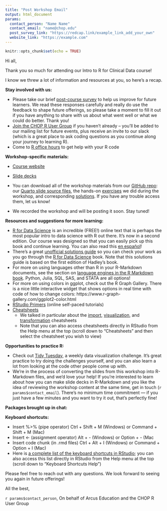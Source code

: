 ```yaml
---
title: "Post Workshop Email"
output: html_document
params:
  contact_person: "Name Name"
  contact_email: "name@chop.edu"
  post_survey_link: "https://redcap.link/example_link_add_your_own"
  website_link: "https://example.com"
---
```


```r
knitr::opts_chunk$set(echo = TRUE)
```

Hi all, 
 
Thank you so much for attending our Intro to R for Clinical Data course!
 
I know we threw a lot of information and resources at you, so here's a recap. 
 
**Stay involved with us:**

-	Please take our brief [post-course survey](`r params$post_survey_link`) to help us improve for future learners. We read these responses carefully and really do use the feedback to shape future offerings, so please take a moment to fill it out if you have anything to share with us about what went well or what we could do better. Thank you!
-	[Join the CHOP R User Group](https://redcap.chop.edu/surveys/?s=NPY49R9ARF) if you haven't already – you'll be added to our mailing list for future events, plus receive an invite to our slack (which is a great place to ask coding questions as you continue along your journey to learning R). 
-	Come to [R office hours](https://bit.ly/chopROfficeHours) to get help with your R code 
 
**Workshop-specific materials:**

-	[Course website](`r params$website_link`)
- [Slide decks](https://joy-payton-chop.quarto.pub/intro-to-r-for-clinical-data-2023)
- You can download all of the workshop materials from our [GitHub repo](https://github.com/arcus/intro-to-r-for-clinical-data): our [Quarto slide source files](https://github.com/arcus/intro-to-r-for-clinical-data/tree/main/quarto_slides), the hands-on [exercises](https://github.com/arcus/intro-to-r-for-clinical-data/tree/main/exercises) we did during the workshop, and corresponding [solutions](https://github.com/arcus/intro-to-r-for-clinical-data/tree/main/solutions). If you have any trouble access them, let us know!

-	We recorded the workshop and will be posting it soon. Stay tuned!

**Resources and suggestions for more learning:**

-	[R for Data Science](https://r4ds.hadley.nz/) is an incredible (FREE!) online text that is perhaps the most popular intro to data science with R out there. It's now in a second edition.  Our course was designed so that you can easily pick up this book and continue learning. You can also read this [en español](https://es.r4ds.hadley.nz/)!
- There's a great [unofficial solutions guide](https://jrnold.github.io/r4ds-exercise-solutions/index.html) so you can check your work as you go through the [R for Data Science](https://r4ds.hadley.nz/) book.  Note that this solutions guide is based on the first edition of Hadley's book.
- For more on using languages other than R in your R-Markdown documents, see the section on [language engines in the R Markdown book](https://bookdown.org/yihui/rmarkdown/language-engines.html). Python, Julia, SQL, SAS, and STATA are all options!
- For more on using colors in ggplot, check out the R Graph Gallery. There is a nice little interactive widget that shows options in real time with code of how to change colors: https://www.r-graph-gallery.com/ggplot2-color.html
-	[RStudio Primers](https://posit.cloud/learn/primers) (online self-paced tutorials)
-	[Cheatsheets](https://posit.cloud/learn/cheat-sheets/)
    *	We talked in particular about the [import](https://github.com/rstudio/cheatsheets/raw/main/data-import.pdf), [visualization](https://github.com/rstudio/cheatsheets/raw/main/data-visualization-2.1.pdf), and [transformation](https://github.com/rstudio/cheatsheets/raw/main/data-transformation.pdf) cheatsheets
    * Note that you can also access cheatsheets directly in RStudio from the Help menu at the top (scroll down to "Cheatsheets" and then select the cheatsheet you wish to view)
  
**Opportunities to practice R:**

- Check out [Tidy Tuesday](https://www.tidytuesday.com/), a weekly data visualization challenge. It's great practice to try doing the challenges yourself, and you can also learn a lot from looking at the code other people come up with. 
- We're in the process of converting the slides from this workshop into R-Markdown files, and we'd love your help! If you're interested to learn about how you can make slide decks in R-Markdown and you like the idea of reviewing the workshop content at the same time, get in touch (`r params$contact_email`). There's no minimum time commitment --- if you just have a few minutes and you want to try it out, that's perfectly fine! 
 
**Packages brought up in chat:**

 
**Keyboard shortcuts:**

-	Insert %>% (pipe operator) Ctrl + Shift + M (Windows) or Command + Shift + M (Mac)
-	Insert <- (assignment operator) Alt + - (Windows) or Option + - (Mac
-	Insert code chunk (in .rmd files) Ctrl + Alt + I (Windows) or Command + Option + I (Mac)
- Here is [a complete list of the keyboard shortcuts in RStudio](https://support.posit.co/hc/en-us/articles/200711853-Keyboard-Shortcuts-in-the-RStudio-IDE); you can also access this list directly in RStudio from the Help menu at the top (scroll down to "Keyboard Shortcuts Help")
 
Please feel free to reach out with any questions. We look forward to seeing you again in future offerings! 
 
All the best,

`r params$contact_person`, On behalf of Arcus Education and the CHOP R User Group
